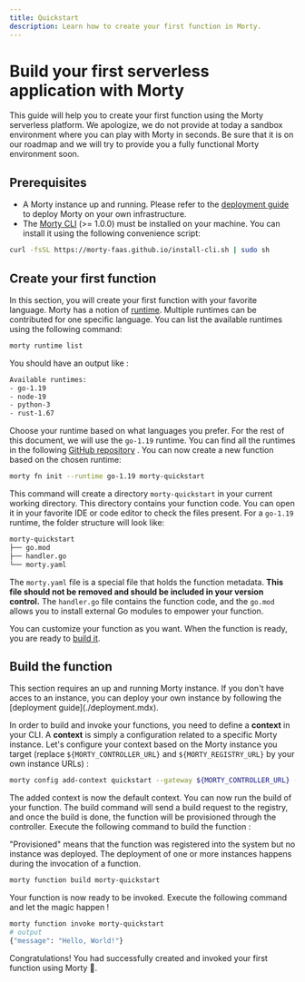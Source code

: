 ```yaml
---
title: Quickstart
description: Learn how to create your first function in Morty.
---
```


# Build your first serverless application with Morty

This guide will help you to create your first function using the Morty serverless platform. We apologize, we do not provide at today a sandbox environment where you can play with Morty in seconds. Be sure that it is on our roadmap and we will try to provide you a fully functional Morty environment soon.

## Prerequisites

- A Morty instance up and running. Please refer to the [deployment guide](./deployment.mdx) to deploy Morty on your own infrastructure.
- The [Morty CLI](https://github.com/morty-faas/cli) (>= 1.0.0) must be installed on your machine. You can install it using the following convenience script: 
```bash
curl -fsSL https://morty-faas.github.io/install-cli.sh | sudo sh
```


## Create your first function

In this section, you will create your first function with your favorite language. Morty has a notion of [runtime](./runtimes.mdx). Multiple runtimes can be contributed for one specific language. You can list the available runtimes using the following command: 

```bash
morty runtime list
```

You should have an output like :

```bash
Available runtimes:
- go-1.19
- node-19
- python-3
- rust-1.67
```

Choose your runtime based on what languages you prefer. For the rest of this document, we will use the `go-1.19` runtime. You can find all the runtimes in the following [GitHub repository](https://github.com/morty-faas/runtimes) . You can now create a new function based on the chosen runtime:

```bash
morty fn init --runtime go-1.19 morty-quickstart
```

This command will create a directory `morty-quickstart` in your current working directory. This directory contains your function code. You can open it in your favorite IDE or code editor to check the files present. For a `go-1.19` runtime, the folder structure will look like:

```bash
morty-quickstart
├── go.mod
├── handler.go
└── morty.yaml
```

The `morty.yaml` file is a special file that holds the function metadata. **This file should not be removed and should be included in your version control.** The `handler.go` file contains the function code, and the `go.mod` allows you to install external Go modules to empower your function. 

You can customize your function as you want. When the function is ready, you are ready to [build it](#build-the-function).

## Build the function

<Callout type="warning" emoji="⚠️">
  This section requires an up and running Morty instance. If you don't have acces to an instance,
  you can deploy your own instance by following the [deployment guide](./deployment.mdx).
</Callout>

In order to build and invoke your functions, you need to define a **context** in your CLI. A **context** is simply a configuration related to a specific Morty instance. Let's configure your context based on the Morty instance you target (replace `${MORTY_CONTROLLER_URL}` and `${MORTY_REGISTRY_URL}` by your own instance URLs) :


```bash
morty config add-context quickstart --gateway ${MORTY_CONTROLLER_URL} --registry ${MORTY_REGISTRY_URL}
```

The added context is now the default context. You can now run the build of your function. The build command will send a build request to the registry, and once the build is done, the function will be provisioned through the controller. Execute the following command to build the function :

<Callout type="info">
  "Provisioned" means that the function was registered into the system but no instance was deployed. The deployment of one or more instances happens during the invocation of a function.
</Callout>

```bash
morty function build morty-quickstart
```

Your function is now ready to be invoked. Execute the following command and let the magic happen !

```bash
morty function invoke morty-quickstart
# output
{"message": "Hello, World!"}
```

Congratulations! You had successfully created and invoked your first function using Morty 🚀.
